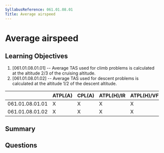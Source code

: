 ```yaml
---
SyllabusReference: 061.01.08.01
Title: Average airspeed
---
```


# Average airspeed

## Learning Objectives

1. [061.01.08.01.01] -- Average TAS used for climb problems is calculated at the
   altitude 2/3 of the cruising altitude.
2. [061.01.08.01.02] -- Average TAS used for descent problems is calculated at
   the altitude 1/2 of the descent altitude.

|                 | ATPL(A) | CPL(A) | ATPL(H)/IR | ATPL(H)/VFR | CPL(H) | IR  | CBIR(A) |
| --------------- | ------- | ------ | ---------- | ----------- | ------ | --- | ------- |
| 061.01.08.01.01 | X       | X      | X          | X           | X      |     |         |
| 061.01.08.01.02 | X       | X      | X          | X           | X      |     |         |

## Summary

## Questions
